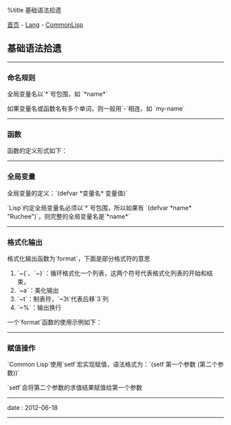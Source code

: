%title 基础语法拾遗

[[../../../index|首页]] - [[../index|Lang]] - [[index|CommonLisp]]
==基础语法拾遗==
----
===命名规则===

全局变量名以`*`号包围，如 `*name*`

如果变量名或函数名有多个单词，则一般用`-`相连，如 `my-name`
----
===函数===

函数的定义形式如下：
{{{Lisp
<pre class="brush: lisp">
(defun 函数名 (参数列表)
 (函数主体))
</pre>
}}}
----
===全局变量===

全局变量的定义：`(defvar *变量名* 变量值)`

`Lisp`约定全局变量名必须以`*`号包围，所以如果有 `(defvar *name* "Ruchee")`，则完整的全局变量名是`*name*`
----
===格式化输出===

格式化输出函数为`format`，下面是部分格式符的意思

# `~{`、`~}`：循环格式化一个列表，这两个符号代表格式化列表的开始和结束，
# `~a`：美化输出
# `~t`：制表符，`~3t`代表后移`3`列
# `~%`：输出换行

一个`format`函数的使用示例如下：
{{{Lisp
<pre class="brush: lisp">
(defun dump-db ()
 (dolist (cd *db*)
  (format t "~{~a:~3t~a~%~}~%" cd)))
</pre>
}}}
----
===赋值操作===

`Common Lisp`使用`setf`宏实现赋值，语法格式为：`(setf 第一个参数 (第二个参数))`

`setf`会将第二个参数的求值结果赋值给第一个参数
----
<red>date</red> : 2012-06-18
----
